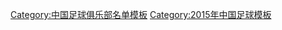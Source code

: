 {{Football squad with groups
|name=2015年中甲分类名单北控
|bgcolor=#7B68EE
|bordercolor=#0050D0
|textcolor=#FFFF00
|title=[[北京控股足球俱乐部|<span style="color:#FFFF00">北京北控燕京</span>]] — [[2015年中国足球甲级联赛|<span style="color:#FFFF00">2015年</span>]][[中国足球甲级联赛|<span style="color:#FFFF00">中甲联赛第 4 名</span>]]
|group1=全年参赛球员
|list1=<div>
{{Football squad2 player|no=1|name=[[董雷 (足球运动员)|董雷]]}}
{{Football squad2 player|no=5|name=[[唐佳庶]]}}
{{Football squad2 player|no=7|name=[[靳辉]]}}
{{Football squad2 player|no=8|name=[[路姜]]}}
{{Football squad2 player|no=9|name={{flagicon|COL}} [[卡梅洛·瓦伦西亚|-{zh-hans:瓦伦西亚;zh-hk:華倫西亞}-]]}}
{{Football squad2 player|no=11|name=[[王文安]]}}
{{Football squad2 player|no=13|name=[[韩轩 (1991年)|韩轩]]}}
{{Football squad2 player|no=14|name=[[李震东]]}}
{{Football squad2 player|no=15|name=[[崔威]]}}
{{Football squad2 player|no=16|name=[[武闻广]]}}
{{Football squad2 player|no=17|name=[[许东]]}}
{{Football squad2 player|no=18|name=[[杨帆]]}}
{{Football squad2 player|no=19|name=[[杨贵炎]]}}
{{Football squad2 player|no=21|name={{flagicon|TPE}} [[陳浩瑋]]}}
{{Football squad2 player|no=22|name=[[姜波 (足球运动员)|姜波]]}}
{{Football squad2 player|no=23|name=[[姚亮]]}}
{{Football squad2 player|no=25|name={{flagicon|TPE}} [[温智豪]]}}
{{Football squad2 player|no=26|name=[[崔仲凯]]}}
{{Football squad2 player|no=27|name={{flagicon|SRB}} [[丹高·拉素域|-{zh-hans:拉佐维奇;zh-hk:拉素域}-]]}}
{{Football squad2 player|no=28|name=[[薛飞 (1987年)|薛飞]]}}
{{Football squad2 player|no=29|name=[[吕鹏 (足球运动员)|吕鹏]]}}
{{Football squad2 player|no=31|name=[[阎相闯]]}}
{{Football squad2 player|no=32|name=[[王存 (足球运动员)|王存]]}}
{{Football squad2 player|no=33|name={{flagicon|HKG}} {{flagicon|GHA}} [[高梵]]}}
</div>
|group2=夏季转入球员
|list2=<div>
{{Football squad2 player|no=4|name={{flagicon|MNE}}{{flagicon|SRB}}{{flagicon|BGR}} {{link-en|尼古拉·武亚迪诺维奇|Nikola Vujadinovic|-{zh-hans:武迪亚诺维奇;zh-hk:胡耶甸洛域治}-}}}}
{{Football squad2 player|no=6|name=[[王长庆]]}}
{{Football squad2 player|no=45|name=[[曹子仪]]}}
{{Football squad2 player|no=58|name=[[徐勃睿]]}}
</div>
|group3=夏季转出球员
|list3=<div>
{{Football squad2 player|no=2|name=[[刘斌 (足球运动员)|刘斌]]}}
{{Football squad2 player|no=3|name={{flagicon|BRA}} [[艾德·利马|-{zh-hans:利马;zh-hk:利馬}-]]}}
{{Football squad2 player|no=20|name=[[陈硕]]}}
</div>
|group4=主教练
|list4={{flagicon|SRB}} [[亚历山大·斯塔诺耶维奇|-{zh-hans:斯塔诺耶维奇;zh-hk:史坦諾謝域;zh-tw:斯塔諾耶維奇;}-]]
}}
<noinclude>
{{DEFAULTSORT:Beijing Enterprises Group F.C. Squad 2015}}
[[Category:中国足球俱乐部名单模板]]
[[Category:2015年中国足球模板]]
</noinclude>